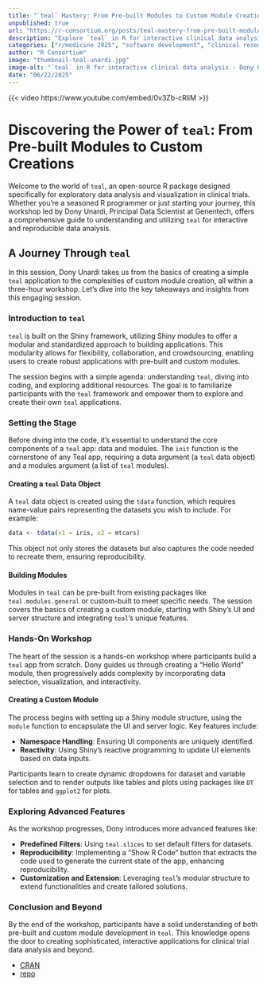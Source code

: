 ```yaml
--- 
title: "`teal` Mastery: From Pre-built Modules to Custom Module Creation" 
unpublished: true 
url: "https://r-consortium.org/posts/teal-mastery-from-pre-built-modules-to-custom-module-creation/"
description: "Explore `teal` in R for interactive clinical data analysis with Dony Unardi. Learn to build and extend Teal apps." 
categories: ["r/medicine 2025", "software development", "clinical research"]
author: "R Consortium" 
image: "thumbnail-teal-unardi.jpg" 
image-alt: "`teal` in R for interactive clinical data analysis - Dony Unardi" 
date: "06/22/2025" 
---
```


{{< video https://www.youtube.com/embed/0v3Zb-cRliM >}}

# Discovering the Power of `teal`: From Pre-built Modules to Custom Creations

Welcome to the world of `teal`, an open-source R package designed specifically for exploratory data analysis and visualization in clinical trials. Whether you're a seasoned R programmer or just starting your journey, this workshop led by Dony Unardi, Principal Data Scientist at Genentech, offers a comprehensive guide to understanding and utilizing `teal` for interactive and reproducible data analysis.

## A Journey Through `teal`

In this session, Dony Unardi takes us from the basics of creating a simple `teal` application to the complexities of custom module creation, all within a three-hour workshop. Let's dive into the key takeaways and insights from this engaging session.

### Introduction to `teal`

`teal` is built on the Shiny framework, utilizing Shiny modules to offer a modular and standardized approach to building applications. This modularity allows for flexibility, collaboration, and crowdsourcing, enabling users to create robust applications with pre-built and custom modules.

The session begins with a simple agenda: understanding `teal`, diving into coding, and exploring additional resources. The goal is to familiarize participants with the `teal` framework and empower them to explore and create their own `teal` applications.

### Setting the Stage

Before diving into the code, it's essential to understand the core components of a `teal` app: data and modules. The `init` function is the cornerstone of any Teal app, requiring a data argument (a `teal` data object) and a modules argument (a list of `teal` modules).

#### Creating a `teal` Data Object

A `teal` data object is created using the `tdata` function, which requires name-value pairs representing the datasets you wish to include. For example:

```r
data <- tdata(x1 = iris, x2 = mtcars)
```

This object not only stores the datasets but also captures the code needed to recreate them, ensuring reproducibility.

#### Building Modules

Modules in `teal` can be pre-built from existing packages like `teal.modules.general` or custom-built to meet specific needs. The session covers the basics of creating a custom module, starting with Shiny's UI and server structure and integrating `teal`'s unique features.

### Hands-On Workshop

The heart of the session is a hands-on workshop where participants build a `teal` app from scratch. Dony guides us through creating a "Hello World" module, then progressively adds complexity by incorporating data selection, visualization, and interactivity.

#### Creating a Custom Module

The process begins with setting up a Shiny module structure, using the `module` function to encapsulate the UI and server logic. Key features include:

- **Namespace Handling**: Ensuring UI components are uniquely identified.
- **Reactivity**: Using Shiny's reactive programming to update UI elements based on data inputs.

Participants learn to create dynamic dropdowns for dataset and variable selection and to render outputs like tables and plots using packages like `DT` for tables and `ggplot2` for plots.

### Exploring Advanced Features

As the workshop progresses, Dony introduces more advanced features like:

- **Predefined Filters**: Using `teal.slices` to set default filters for datasets.
- **Reproducibility**: Implementing a "Show R Code" button that extracts the code used to generate the current state of the app, enhancing reproducibility.
- **Customization and Extension**: Leveraging `teal`'s modular structure to extend functionalities and create tailored solutions.

### Conclusion and Beyond

By the end of the workshop, participants have a solid understanding of both pre-built and custom module development in `teal`. This knowledge opens the door to creating sophisticated, interactive applications for clinical trial data analysis and beyond.

* [CRAN](https://cran.r-project.org/web/packages/teal/index.html)
* [repo](https://github.com/insightsengineering/teal/)